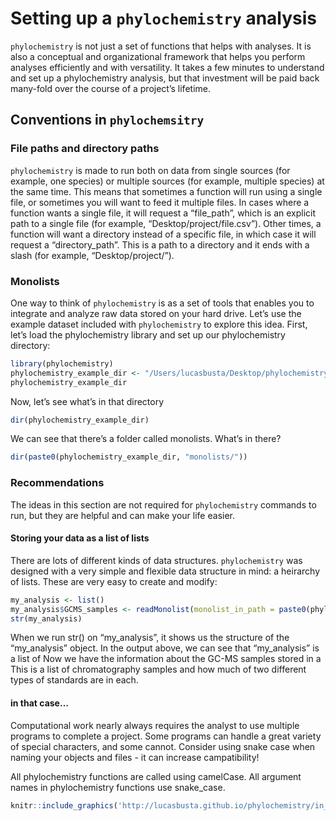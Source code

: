 # Setting up a `phylochemistry` analysis

`phylochemistry` is not just a set of functions that helps with analyses. It is also a conceptual and organizational framework that helps you perform analyses efficiently and with versatility. It takes a few minutes to understand and set up a phylochemistry analysis, but that investment will be paid back many-fold over the course of a project's lifetime.

## Conventions in `phylochemsitry`

### File paths and directory paths

`phylochemistry` is made to run both on data from single sources (for example, one species) or multiple sources (for example, multiple species) at the same time. This means that sometimes a function will run using a single file, or sometimes you will want to feed it multiple files. In cases where a function wants a single file, it will request a "file_path", which is an explicit path to a single file (for example, "Desktop/project/file.csv"). Other times, a function will want a directory instead of a specific file, in which case it will request a "directory_path". This is a path to a directory and it ends with a slash (for example, "Desktop/project/").

### Monolists

One way to think of `phylochemistry` is as a set of tools that enables you to integrate and analyze raw data stored on your hard drive. Let's use the example dataset included with `phylochemistry` to explore this idea. First, let's load the phylochemistry library and set up our phylochemistry directory:

```r
library(phylochemistry)
phylochemistry_example_dir <- "/Users/lucasbusta/Desktop/phylochemistry_example_data/"
phylochemistry_example_dir
```

Now, let's see what's in that directory
```r
dir(phylochemistry_example_dir)
```

We can see that there's a folder called monolists. What's in there?
```r
dir(paste0(phylochemistry_example_dir, "monolists/"))
```

### Recommendations

The ideas in this section are not required for `phylochemistry` commands to run, but they are helpful and can make your life easier.

#### Storing your data as a list of lists

There are lots of different kinds of data structures. `phylochemistry` was designed with a very simple and flexible data structure in mind: a heirarchy of lists. These are very easy to create and modify:

```r
my_analysis <- list()
my_analysis$GCMS_samples <- readMonolist(monolist_in_path = paste0(phylochemistry_example_dir, "monolists/GCMS_samples.csv"))
str(my_analysis)
```

When we run str() on "my_analysis", it shows us the structure of the "my_analysis" object. In the output above, we can see that "my_analysis" is a list of Now we have the information about the GC-MS samples stored in a This is a list of chromatography samples and how much of two different types of standards are in each.

#### in that case...

Computational work nearly always requires the analyst to use multiple programs to complete a project. Some programs can handle a great variety of special characters, and some cannot. Consider using snake case when naming your objects and files - it can increase campatibility!

All phylochemistry functions are called using camelCase.
All argument names in phylochemistry functions use snake_case.

```r
knitr::include_graphics('http://lucasbusta.github.io/phylochemistry/in_that_case.png', dpi = NA)
```





